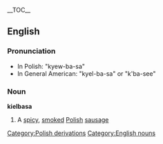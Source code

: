 {{wikipedia}}
__TOC__
==English==
===Pronunciation===
*In Polish: "kyew-ba-sa"
*In General American: "kyel-ba-sa" or "k'ba-see"
===Noun===
'''kielbasa'''
#A [[spicy]], [[smoke]]d [[Polish]] [[sausage]]
[[Category:Polish derivations]]
[[Category:English nouns]]